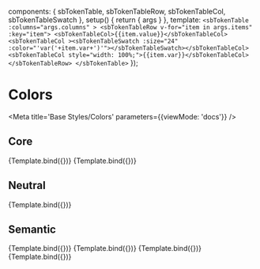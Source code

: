 
  components: { sbTokenTable, sbTokenTableRow, sbTokenTableCol, sbTokenTableSwatch },
  setup() {
    return {
      args
    }
  },
  template: `
    <sbTokenTable :columns="args.columns" >
      <sbTokenTableRow v-for="item in args.items" :key="item">
        <sbTokenTableCol>{{item.value}}</sbTokenTableCol>
        <sbTokenTableCol ><sbTokenTableSwatch :size="24" :color="'var('+item.var+')'"></sbTokenTableSwatch></sbTokenTableCol>
        <sbTokenTableCol style="width: 100%;">{{item.var}}</sbTokenTableCol>
      </sbTokenTableRow>
    </sbTokenTable>
  `
});

# Colors

<Meta title='Base Styles/Colors' parameters={{viewMode: 'docs'}} />

## Core

<Canvas columns={2} withSource={false}>
  <Story
    name="Primary"
    args={{
      columns: ['Primary'],
      items: getColorSwatches(rplColors, 'core.primary')
    }}
  >
    {Template.bind({})}
  </Story>
  <Story
    name="Accent"
    args={{
      columns: ['Accent'],
      items: getColorSwatches(rplColors, 'core.accent')
    }}
  >
    {Template.bind({})}
  </Story>
</Canvas>

## Neutral

<Canvas>
  <Story
    name="Neutral"
    args={{
      columns: ['Neutrals'],
      items: getColorSwatches(rplColors, 'neutral')
    }}
  >
    {Template.bind({})}
  </Story>
</Canvas>

## Semantic

<Canvas>
  <Story
    name="Info"
    args={{
      columns: ['Info'],
      items: getColorSwatches(rplColors, 'semantic.info')
    }}
  >
    {Template.bind({})}
  </Story>
  <Story
    name="Success"
    args={{
      columns: ['Success'],
      items: getColorSwatches(rplColors, 'semantic.success')
    }}
  >
    {Template.bind({})}
  </Story>
  <Story
    name="Warning"
    args={{
      columns: ['Warning'],
      items: getColorSwatches(rplColors, 'semantic.warning')
    }}
  >
    {Template.bind({})}
  </Story>
  <Story
    name="Error"
    args={{
      columns: ['Error'],
      items: getColorSwatches(rplColors, 'semantic.error')
    }}
  >
    {Template.bind({})}
  </Story>
</Canvas>
